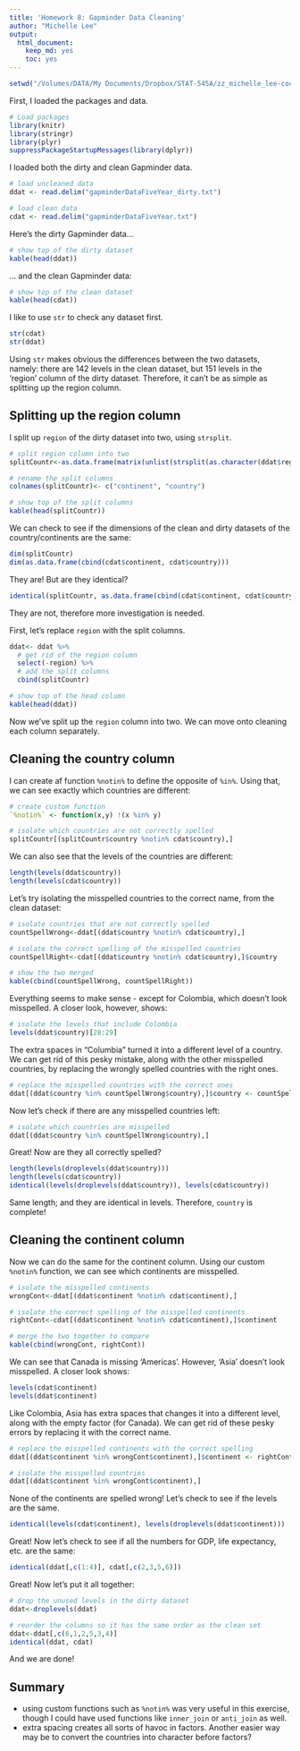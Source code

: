 ```yaml
---
title: 'Homework 8: Gapminder Data Cleaning'
author: "Michelle Lee"
output:
  html_document:
    keep_md: yes
    toc: yes
---
```

```r
setwd("/Volumes/DATA/My Documents/Dropbox/STAT-545A/zz_michelle_lee-coursework/HW8")
```

First, I loaded the packages and data.
```r
# Load packages
library(knitr)
library(stringr)
library(plyr)
suppressPackageStartupMessages(library(dplyr))
```

I loaded both the dirty and clean Gapminder data.

```r
# load uncleaned data
ddat <- read.delim("gapminderDataFiveYear_dirty.txt")

# load clean data
cdat <- read.delim("gapminderDataFiveYear.txt")
```

Here's the dirty Gapminder data...

```r
# show top of the dirty dataset
kable(head(ddat))
```

... and the clean Gapminder data:
```r
# show top of the clean dataset
kable(head(cdat))
```

I like to use `str` to check any dataset first. 

```r
str(cdat)
str(ddat)
```

Using `str` makes obvious the differences between the two datasets, namely: there are 142 levels in the clean dataset, but 151 levels in the 'region' column of the dirty dataset. Therefore, it can't be as simple as splitting up the region column. 


## Splitting up the region column

I split up `region` of the dirty dataset into two, using `strsplit`. 
```r
# split region column into two
splitCountr<-as.data.frame(matrix(unlist(strsplit(as.character(ddat$region), "_")), ncol=2, byrow=T))

# rename the split columns
colnames(splitCountr)<- c("continent", "country")

# show top of the split columns
kable(head(splitCountr))
```

We can check to see if the dimensions of the clean and dirty datasets of the country/continents are the same:

```r
dim(splitCountr)
dim(as.data.frame(cbind(cdat$continent, cdat$country)))
```

They are! But are they identical?

```r
identical(splitCountr, as.data.frame(cbind(cdat$continent, cdat$country)))
```

They are not, therefore more investigation is needed. 

First, let's replace `region` with the split columns.
```r
ddat<- ddat %>%
  # get rid of the region column
  select(-region) %>% 
  # add the split columns 
  cbind(splitCountr)

# show top of the head column
kable(head(ddat))
```

Now we've split up the `region` column into two. We can move onto cleaning each column separately.

## Cleaning the country column

I can create af function `%notin%` to define the opposite of `%in%`. Using that, we can see exactly which countries are different:

```r
# create custom function
`%notin%` <- function(x,y) !(x %in% y) 

# isolate which countries are not correctly spelled
splitCountr[(splitCountr$country %notin% cdat$country),]
```

We can also see that the levels of the countries are different:
```r
length(levels(ddat$country))
length(levels(cdat$country))
```

Let's try isolating the misspelled countries to the correct name, from the clean dataset:

```r
# isolate countries that are not correctly spelled
countSpellWrong<-ddat[(ddat$country %notin% cdat$country),]

# isolate the correct spelling of the misspelled countries
countSpellRight<-cdat[(ddat$country %notin% cdat$country),]$country

# show the two merged
kable(cbind(countSpellWrong, countSpellRight))
```

Everything seems to make sense - except for Colombia, which doesn't look misspelled. A closer look, however, shows:

```r
# isolate the levels that include Colombia
levels(ddat$country)[28:29]
```

The extra spaces in "Columbia   " turned it into a different level of a country. We can get rid of this pesky mistake, along with the other misspelled countries, by replacing the wrongly spelled countries with the right ones. 

```r
# replace the misspelled countries with the correct ones
ddat[(ddat$country %in% countSpellWrong$country),]$country <- countSpellRight
```

Now let's check if there are any misspelled countries left:

```r
# isolate which countries are misspelled
ddat[(ddat$country %in% countSpellWrong$country),]
```

Great! Now are they all correctly spelled?

```r
length(levels(droplevels(ddat$country)))
length(levels(cdat$country))
identical(levels(droplevels(ddat$country)), levels(cdat$country))
```

Same length; and they are identical in levels. Therefore, `country` is complete!

## Cleaning the continent column

Now we can do the same for the continent column. Using our custom `%notin%` function, we can see which continents are misspelled.

```r
# isolate the misspelled continents
wrongCont<-ddat[(ddat$continent %notin% cdat$continent),]

# isolate the correct spelling of the misspelled continents
rightCont<-cdat[(ddat$continent %notin% cdat$continent),]$continent

# merge the two together to compare
kable(cbind(wrongCont, rightCont))
```

We can see that Canada is missing 'Americas'. However, 'Asia' doesn't look misspelled. A closer look shows:

```r
levels(cdat$continent)
levels(ddat$continent)
```

Like Colombia, Asia has extra spaces that changes it into a different level, along with the empty factor (for Canada). We can get rid of these pesky errors by replacing it with the correct name. 

```r
# replace the misspelled continents with the correct spelling
ddat[(ddat$continent %in% wrongCont$continent),]$continent <- rightCont

# isolate the misspelled countries
ddat[(ddat$continent %in% wrongCont$continent),]
```

None of the continents are spelled wrong! Let's check to see if the levels are the same. 

```r
identical(levels(cdat$continent), levels(droplevels(ddat$continent)))
```

Great! Now let's check to see if all the numbers for GDP, life expectancy, etc. are the same:

```r
identical(ddat[,c(1:4)], cdat[,c(2,3,5,6)])
```

Great! Now let's put it all together:
```r
# drop the unused levels in the dirty dataset
ddat<-droplevels(ddat)

# reorder the columns so it has the same order as the clean set
ddat<-ddat[,c(6,1,2,5,3,4)]
identical(ddat, cdat)
```

And we are done!

## Summary
* using custom functions such as `%notin%` was very useful in this exercise, though I could have used functions like `inner_join` or `anti_join` as well.
* extra spacing creates all sorts of havoc in factors. Another easier way may be to convert the countries into character before factors? 